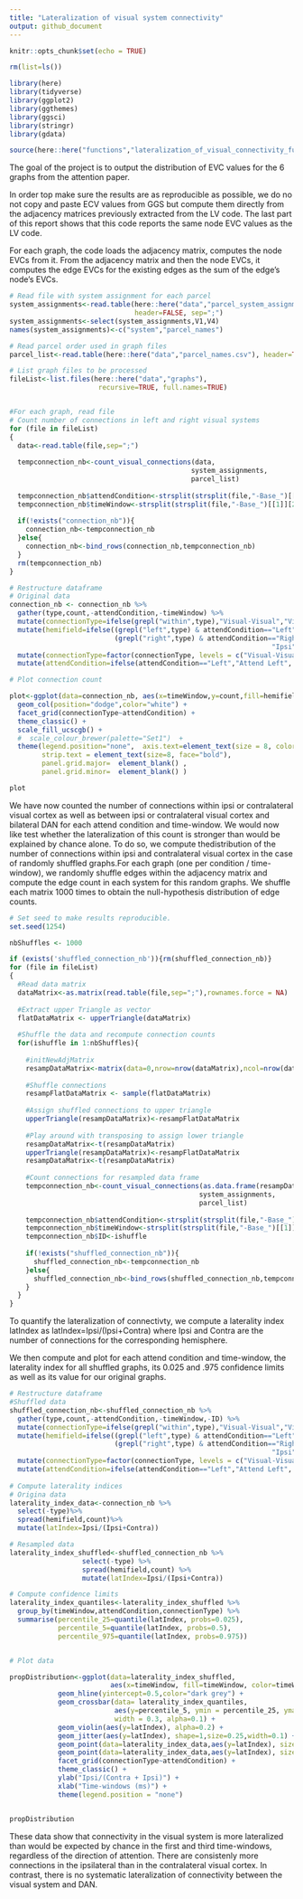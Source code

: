 ```yaml
---
title: "Lateralization of visual system connectivity"
output: github_document
---
```


```r
knitr::opts_chunk$set(echo = TRUE)

rm(list=ls())

library(here)
library(tidyverse)
library(ggplot2)
library(ggthemes)
library(ggsci)
library(stringr)
library(gdata)

source(here::here("functions","lateralization_of_visual_connectivity_functions.R" ))
```
The goal of the project is to output the distribution of EVC values for the 6 graphs from the attention paper.

In order top make sure the results are as reproducible as possible, we do no not copy and paste ECV values from GGS but compute them directly from the adjacency matrices previously extracted from the LV code. The last part of this report shows that this code reports the same node EVC values as the LV code.

For each graph, the code loads the adjacency matrix, computes the node EVCs from it. From the adjacency matrix and then the node EVCs, it computes the edge EVCs for the existing edges as the sum of the edge's node's EVCs. 



```r
# Read file with system assignment for each parcel
system_assignments<-read.table(here::here("data","parcel_system_assignments.csv"), 
                               header=FALSE, sep=";")
system_assignments<-select(system_assignments,V1,V4)
names(system_assignments)<-c("system","parcel_names")

# Read parcel order used in graph files
parcel_list<-read.table(here::here("data","parcel_names.csv"), header=TRUE,sep=";")

# List graph files to be processed
fileList<-list.files(here::here("data","graphs"), 
                      recursive=TRUE, full.names=TRUE)


#For each graph, read file
# Count number of connections in left and right visual systems
for (file in fileList)
{
  data<-read.table(file,sep=";")
  
  tempconnection_nb<-count_visual_connections(data,
                                             system_assignments,
                                             parcel_list) 
    
  tempconnection_nb$attendCondition<-strsplit(strsplit(file,"-Base_")[[1]][1],"graphs/")[[1]][2]
  tempconnection_nb$timeWindow<-strsplit(strsplit(file,"-Base_")[[1]][2],"_wPLI")[[1]][1]
  
  if(!exists("connection_nb")){
    connection_nb<-tempconnection_nb
  }else{
    connection_nb<-bind_rows(connection_nb,tempconnection_nb)
  }
  rm(tempconnection_nb)
}

# Restructure dataframe
# Original data
connection_nb <- connection_nb %>%
  gather(type,count,-attendCondition,-timeWindow) %>% 
  mutate(connectionType=ifelse(grepl("within",type),"Visual-Visual","Visual-DAN")) %>%
  mutate(hemifield=ifelse((grepl("left",type) & attendCondition=="Left") | 
                          (grepl("right",type) & attendCondition=="Right"),
                                                                 "Ipsi","Contra")) %>%
  mutate(connectionType=factor(connectionType, levels = c("Visual-Visual", "Visual-DAN"))) %>%
  mutate(attendCondition=ifelse(attendCondition=="Left","Attend Left", "Attend Right"))

# Plot connection count

plot<-ggplot(data=connection_nb, aes(x=timeWindow,y=count,fill=hemifield)) +
  geom_col(position="dodge",color="white") + 
  facet_grid(connectionType~attendCondition) +
  theme_classic() +          
  scale_fill_ucscgb() +
  #  scale_colour_brewer(palette="Set1")  +
  theme(legend.position="none",  axis.text=element_text(size = 8, color='black'),
        strip.text = element_text(size=8, face="bold"),
        panel.grid.major=  element_blank() ,
        panel.grid.minor=  element_blank() )

plot
```

We have now counted the number of connections within ipsi or contralateral visual cortex as well as between ipsi or contralateral visual cortex and bilateral DAN  for each attend condition and time-window. We would now like test whether the lateralization of this count is stronger than would be explained by chance alone. To do so, we compute thedistribution of the number of connections within ipsi and contralateral visual cortex in the case of randomly shuffled graphs.For each graph (one per condition / time-window), we randomly shuffle edges within the adjacency matrix and compute the edge count in each system for this random graphs. We shuffle each matrix 1000 times to obtain the null-hypothesis distribution of edge counts. 

```r

# Set seed to make results reproducible.
set.seed(1254)

nbShuffles <- 1000

if (exists('shuffled_connection_nb')){rm(shuffled_connection_nb)}
for (file in fileList)
{
  #Read data matrix
  dataMatrix<-as.matrix(read.table(file,sep=";"),rownames.force = NA)
  
  #Extract upper Triangle as vector
  flatDataMatrix <- upperTriangle(dataMatrix)
  
  #Shuffle the data and recompute connection counts
  for(ishuffle in 1:nbShuffles){
   
    #initNewAdjMatrix
    resampDataMatrix<-matrix(data=0,nrow=nrow(dataMatrix),ncol=nrow(dataMatrix))
    
    #Shuffle connections
    resampFlatDataMatrix <- sample(flatDataMatrix)
    
    #Assign shuffled connections to upper triangle
    upperTriangle(resampDataMatrix)<-resampFlatDataMatrix
    
    #Play around with transposing to assign lower triangle
    resampDataMatrix<-t(resampDataMatrix)
    upperTriangle(resampDataMatrix)<-resampFlatDataMatrix
    resampDataMatrix<-t(resampDataMatrix)
    
    #Count connections for resampled data frame
    tempconnection_nb<-count_visual_connections(as.data.frame(resampDataMatrix),
                                               system_assignments,
                                               parcel_list) 
    
    tempconnection_nb$attendCondition<-strsplit(strsplit(file,"-Base_")[[1]][1],"graphs/")[[1]][2]
    tempconnection_nb$timeWindow<-strsplit(strsplit(file,"-Base_")[[1]][2],"_wPLI")[[1]][1]
    tempconnection_nb$ID<-ishuffle
      
    if(!exists("shuffled_connection_nb")){
      shuffled_connection_nb<-tempconnection_nb
    }else{
      shuffled_connection_nb<-bind_rows(shuffled_connection_nb,tempconnection_nb)
    }
  }
}  

```
To quantify the lateralization of connectivty, we compute a laterality index latIndex as latIndex=Ipsi/(Ipsi+Contra) where Ipsi and Contra are the number of connections for the corresponding hemisphere.

We then compute and plot for each attend condition and time-window, the laterality index for all shuffled graphs, its 0.025 and .975 confidence limits as well as its value for our original graphs.

```r
# Restructure dataframe
#Shuffled data
shuffled_connection_nb<-shuffled_connection_nb %>%
  gather(type,count,-attendCondition,-timeWindow,-ID) %>% 
  mutate(connectionType=ifelse(grepl("within",type),"Visual-Visual","Visual-DAN")) %>%
  mutate(hemifield=ifelse((grepl("left",type) & attendCondition=="Left") | 
                          (grepl("right",type) & attendCondition=="Right"),
                                                                 "Ipsi","Contra")) %>%
  mutate(connectionType=factor(connectionType, levels = c("Visual-Visual", "Visual-DAN"))) %>%
  mutate(attendCondition=ifelse(attendCondition=="Left","Attend Left", "Attend Right"))
  
# Compute laterality indices
# Origina data
laterality_index_data<-connection_nb %>%
  select(-type)%>%
  spread(hemifield,count)%>%
  mutate(latIndex=Ipsi/(Ipsi+Contra))

# Resampled data
laterality_index_shuffled<-shuffled_connection_nb %>%
                  select(-type) %>%
                  spread(hemifield,count) %>%
                  mutate(latIndex=Ipsi/(Ipsi+Contra))

# Compute confidence limits 
laterality_index_quantiles<-laterality_index_shuffled %>% 
  group_by(timeWindow,attendCondition,connectionType) %>%
  summarise(percentile_25=quantile(latIndex, probs=0.025),
            percentile_5=quantile(latIndex, probs=0.5),
            percentile_975=quantile(latIndex, probs=0.975)) 


# Plot data

propDistribution<-ggplot(data=laterality_index_shuffled, 
                         aes(x=timeWindow, fill=timeWindow, color=timeWindow)) +
            geom_hline(yintercept=0.5,color="dark grey") +
            geom_crossbar(data= laterality_index_quantiles, 
                          aes(y=percentile_5, ymin = percentile_25, ymax = percentile_975),
                          width = 0.3, alpha=0.1) +          
            geom_violin(aes(y=latIndex), alpha=0.2) +   
            geom_jitter(aes(y=latIndex), shape=1,size=0.25,width=0.1) +
            geom_point(data=laterality_index_data,aes(y=latIndex), size=3,shape=21,color="black") +
            geom_point(data=laterality_index_data,aes(y=latIndex), size=3,shape=3,color="black") +
            facet_grid(connectionType~attendCondition) + 
            theme_classic() + 
            ylab("Ipsi/(Contra + Ipsi)") + 
            xlab("Time-windows (ms)") + 
            theme(legend.position = "none")


propDistribution
```

These data show that connectivity in the visual system is more lateralized than would be expected by chance in the first and third time-windows, regardless of the direction of attention. There are consistenly more connections in the ipsilateral than in the contralateral visual cortex. In contrast, there is no systematic lateralization of connectivity between the visual system and DAN. 
